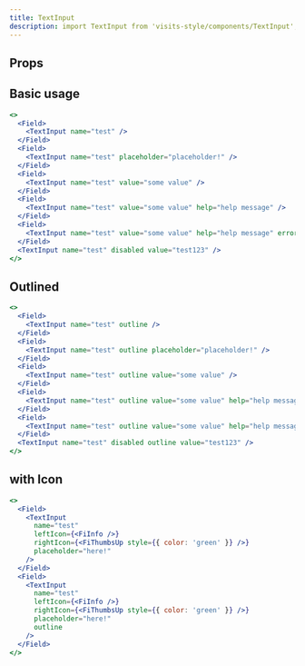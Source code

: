 ```yaml
---
title: TextInput
description: import TextInput from 'visits-style/components/TextInput';
---
```



## Props


## Basic usage

```jsx live
<>
  <Field>
    <TextInput name="test" />
  </Field>
  <Field>
    <TextInput name="test" placeholder="placeholder!" />
  </Field>
  <Field>
    <TextInput name="test" value="some value" />
  </Field>
  <Field>
    <TextInput name="test" value="some value" help="help message" />
  </Field>
  <Field>
    <TextInput name="test" value="some value" help="help message" error="error message" />
  </Field>
  <TextInput name="test" disabled value="test123" />
</>
```

## Outlined

```jsx live
<>
  <Field>
    <TextInput name="test" outline />
  </Field>
  <Field>
    <TextInput name="test" outline placeholder="placeholder!" />
  </Field>
  <Field>
    <TextInput name="test" outline value="some value" />
  </Field>
  <Field>
    <TextInput name="test" outline value="some value" help="help message" />
  </Field>
  <Field>
    <TextInput name="test" outline value="some value" help="help message" error="error message" />
  </Field>
  <TextInput name="test" disabled outline value="test123" />
</>
```

## with Icon

```jsx live
<>
  <Field>
    <TextInput
      name="test"
      leftIcon={<FiInfo />}
      rightIcon={<FiThumbsUp style={{ color: 'green' }} />}
      placeholder="here!"
    />
  </Field>
  <Field>
    <TextInput
      name="test"
      leftIcon={<FiInfo />}
      rightIcon={<FiThumbsUp style={{ color: 'green' }} />}
      placeholder="here!"
      outline
    />
  </Field>
</>
```
